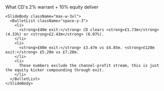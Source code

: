 <div className="flex h-full w-full flex-col items-center justify-center">
  <div className="flex flex-1 flex-col justify-center gap-8 px-8 py-6 w-full max-w-5xl mx-auto">
    <SlideHeader eyebrow="CD equity proceeds" kicker="Equity only, channel cash is on top">
      What CD's 2% warrant + 10% equity deliver
    </SlideHeader>

    <SlideBody className="max-w-3xl">
      <BulletList className="space-y-3">
        <li>
          <strong>£40m exit:</strong> CD clears <strong>£1.73m</strong> (4.33%) or <strong>£2.43m</strong> (6.07%).
        </li>
        <li>
          <strong>£80m exit:</strong> £3.47m vs £4.85m. <strong>£120m exit:</strong> £5.20m vs £7.28m.
        </li>
        <li>
          These numbers exclude the channel-profit stream, this is just the equity kicker compounding through exit.
        </li>
      </BulletList>
    </SlideBody>
  </div>
</div>
